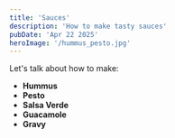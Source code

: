 ```yaml
---
title: 'Sauces'
description: 'How to make tasty sauces'
pubDate: 'Apr 22 2025'
heroImage: '/hummus_pesto.jpg'
---
```


Let's talk about how to make:
- **Hummus**
- **Pesto**
- **Salsa Verde**
- **Guacamole**
- **Gravy**